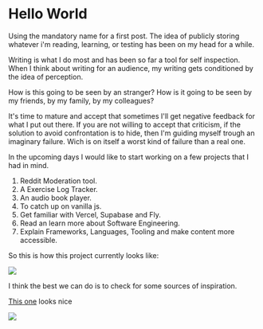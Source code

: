 
# Hello World

Using the mandatory name for a first post. The idea of publicly storing whatever i'm reading, learning, or testing has been on my head for a while.

Writing is what I do most and has been so far a tool for self inspection. When I think about writing for an audience, my writing gets conditioned by the idea of perception.

How is this going to be seen by an stranger? How is it going to be seen by my friends, by my family, by my colleagues?

It's time to mature and accept that sometimes I'll get negative feedback for what I put out there. If you are not willing to accept that criticism, if the solution to avoid confrontation is to hide, then I'm guiding myself trough an imaginary failure. Wich is on itself a worst kind of failure than a real one.

In the upcoming days I would like to start working on a few projects that I had in mind.

1. Reddit Moderation tool.
2. A Exercise Log Tracker.
3. An audio book player.
4. To catch up on vanilla js.
5. Get familiar with Vercel, Supabase and Fly.
6. Read an learn more about Software Engineering.
7. Explain Frameworks, Languages, Tooling and make content more accessible.

So this is how this project currently looks like:

<Image src={v0} width={1024} height={576} />

I think the best we can do is to check for some sources of inspiration.

[This one](https://github.com/marcantondahmen/automad-terminal?tab=readme-ov-file) looks nice

<Image src={sample} width={983} height={662} />
